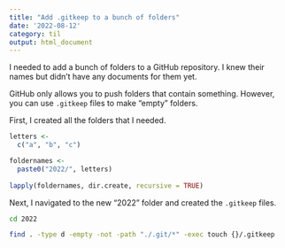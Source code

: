 ```yaml
---
title: "Add .gitkeep to a bunch of folders"
date: '2022-08-12'
category: til
output: html_document
---
```


I needed to add a bunch of folders to a GitHub repository. I knew their names but didn't have any documents for them yet.

GitHub only allows you to push folders that contain something. However, you can use `.gitkeep` files to make "empty" folders.

First, I created all the folders that I needed.

```R
letters <-
  c("a", "b", "c")

foldernames <-
  paste0("2022/", letters)
  
lapply(foldernames, dir.create, recursive = TRUE)
```

Next, I navigated to the new "2022" folder and created the `.gitkeep` files.

```bash
cd 2022

find . -type d -empty -not -path "./.git/*" -exec touch {}/.gitkeep
```